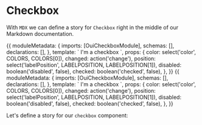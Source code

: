 
<Meta title='MDX/Checkbox' component={Checkbox} />

# Checkbox

With `MDX` we can define a story for `Checkbox` right in the middle of our Markdown documentation.

<Canvas>
  <Story name='basic'>
  {{
    moduleMetadata: {
    imports: [OuiCheckboxModule],
    schemas: [],
    declarations: [],
  },
  template: `<oui-checkbox
                class="example-margin"
                [checked]="checked"
                [labelPosition]="position"
                (change)="changed($event)"
                [disabled]="disabled"
                [color]="color">
                I'm a checkbox
              </oui-checkbox>`,
  props: {
    color: select('color', COLORS, COLORS[0]),
    changed: action('change'),
    position: select('labelPosition', LABELPOSITION, LABELPOSITION[1]),
    disabled: boolean('disabled', false),
    checked: boolean('checked', false),
  },
  }}
  </Story>
</Canvas>


<Canvas>
  <Story name='regukar'>
  {{
    moduleMetadata: {
    imports: [OuiCheckboxModule],
    schemas: [],
    declarations: [],
  },
  template: `<oui-checkbox
                class="example-margin"
                [checked]="checked"
                [labelPosition]="position"
                (change)="changed($event)"
                [disabled]="disabled"
                [color]="color">
                I'm a checkbox
              </oui-checkbox>`,
  props: {
    color: select('color', COLORS, COLORS[0]),
    changed: action('change'),
    position: select('labelPosition', LABELPOSITION, LABELPOSITION[1]),
    disabled: boolean('disabled', false),
    checked: boolean('checked', false),
  },
  }}
  </Story>
</Canvas>

Let's define a story for our `checkbox` component:
